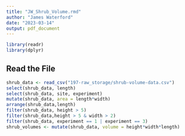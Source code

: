 ```yaml
---
title: "JW_Shrub_Volume.rmd"
author: "James Waterford"
date: "2023-03-14"
output: pdf_document
---
```


```r
library(readr)
library(dplyr)
```

## Read the File

```r
shrub_data <- read_csv("197-raw_storage/shrub-volume-data.csv")
select(shrub_data, length) 
select(shrub_data, site, experiment)
mutate(shrub_data, area = length*width)
arrange(shrub_data,length)
filter(shrub_data, height > 5)
filter(shrub_data,height > 5 & width > 2)
filter(shrub_data, experiment == 1 | experiment == 3)
shrub_volumes <- mutate(shrub_data, volume = height*width*length)
```

